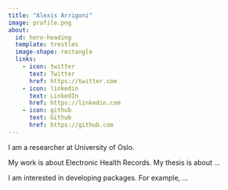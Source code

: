 ```yaml
---
title: "Alexis Arrigoni"
image: profile.png
about:
  id: hero-heading
  template: trestles
  image-shape: rectangle
  links:
    - icon: twitter
      text: Twitter
      href: https://twitter.com
    - icon: linkedin
      text: LinkedIn
      href: https://linkedin.com
    - icon: github
      text: Github
      href: https://github.com
---
```


::: {#hero-heading}

I am a researcher at University of Oslo. 

My work is about Electronic Health Records. My thesis is about ...

I am interested in developing packages. For example, ...


:::

